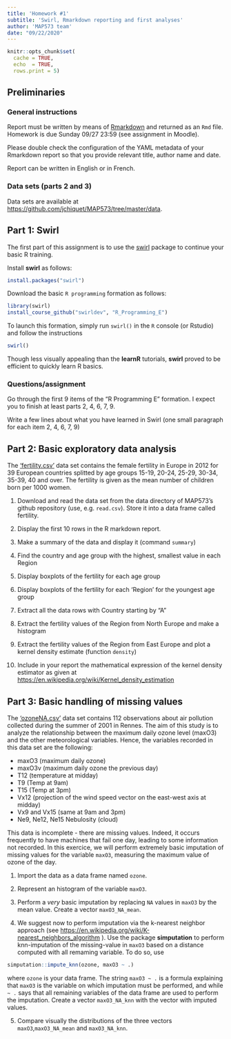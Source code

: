 ```yaml
---
title: 'Homework #1'
subtitle: 'Swirl, Rmarkdown reporting and first analyses'
author: 'MAP573 team'
date: "09/22/2020"
---
```


```r
knitr::opts_chunk$set(
  cache = TRUE,
  echo  = TRUE,
  rows.print = 5)
```

## Preliminaries

### General instructions

Report must be written by means of [Rmarkdown](https://rmarkdown.rstudio.com/) and returned as an `Rmd` file. Homework is due Sunday 09/27 23:59 (see assignment in Moodle).

Please double check the configuration of the YAML metadata of your Rmarkdown report so that you provide relevant title, author name and date.

Report can be written in English or in French.

### Data sets (parts 2 and 3)

Data sets are available at [https://github.com/jchiquet/MAP573/tree/master/data](https://github.com/jchiquet/MAP573/tree/master/data). 

## Part 1: Swirl

The first part of this assignment is to use the [swirl](https://github.com/swirldev/R_Programming_E) package to continue your basic R training. 

Install **swirl** as follows:

```r
install.packages("swirl")
```

Download the basic `R programming` formation as follows:

```r
library(swirl)
install_course_github("swirldev", "R_Programming_E")
```

To launch this formation, simply run `swirl()` in the `R` console (or Rstudio) and follow the instructions

```r
swirl()
```

Though less visually appealing than the **learnR** tutorials, **swirl** proved to be efficient to quickly learn R basics.

### Questions/assignment

Go through the first 9 items of the "R Programming E" formation. I expect you to finish at least parts 2, 4, 6, 7, 9.

Write a few lines about what you have learned in Swirl (one small paragraph for each item 2, 4, 6, 7, 9)

## Part 2: Basic exploratory data analysis

The ['fertility.csv'](https://raw.githubusercontent.com/jchiquet/MAP573/master/data/fertility.csv) data set contains the female fertility in Europe in 2012 for 39 European countries splitted by age groups  15-19, 20-24, 25-29, 30-34, 35-39, 40 and over. The fertility is given as the mean number of children born per 1000 women.

1. Download and read the data set from the data directory of MAP573's github repository (use, e.g. `read.csv`). Store it into a data frame called fertility.

2. Display the first 10 rows in the R markdown report.

3. Make a summary of the data and display it (command `summary`)

4. Find the country and age group with the highest, smallest value in each Region

4. Display boxplots of the fertility for each age group

5. Display boxplots of the fertility for each 'Region' for the youngest age group

7. Extract all the data rows with Country starting by "A"

8. Extract the fertility values of the Region from North Europe and make a histogram

9. Extract the fertility values of the Region from East Europe and plot a kernel density estimate (function `density`)

10. Include in your report the mathematical expression of the kernel density estimator as given at [https://en.wikipedia.org/wiki/Kernel_density_estimation](https://en.wikipedia.org/wiki/Kernel_density_estimation)

## Part 3: Basic handling of missing values

The ['ozoneNA.csv'](https://raw.githubusercontent.com/jchiquet/MAP573/master/data/ozoneNA.csv) data set contains 112 observations about air pollution collected during the summer of 2001 in Rennes. The aim of this study is to analyze the relationship between the maximum daily ozone level (maxO3) and the other meteorological variables. Hence, the variables recorded in this data set are the following:

- maxO3 (maximum daily ozone)
- maxO3v (maximum daily ozone the previous day)
- T12 (temperature at midday)
- T9 (Temp at 9am)
- T15 (Temp at 3pm)
- Vx12 (projection of the wind speed vector on the east-west axis at midday)
- Vx9 and Vx15 (same at 9am and 3pm)
- Ne9, Ne12, Ne15 Nebulosity (cloud)

This data is incomplete - there are missing values. Indeed, it occurs frequently to have machines that fail one day, leading to some information not recorded. In this exercice, we will perform extremely basic imputation of missing values for the variable `maxO3`, measuring the maximum value of ozone of the day.

1. Import the data as a data frame named `ozone`.

2. Represent an histogram of the variable `maxO3`.

3. Perform a _very_ basic imputation by replacing `NA` values in ` maxO3` by the mean value. Create a vector `maxO3_NA_mean`.

4. We suggest now to perform imputation via the k-nearest neighbor approach (see [https://en.wikipedia.org/wiki/K-nearest_neighbors_algorithm](https://en.wikipedia.org/wiki/K-nearest_neighbors_algorithm) ). Use the package **simputation** to perform knn-imputation of the missing-value in `maxO3` based on a distance computed with all remaming variable. To do so, use

```r
simputation::impute_knn(ozone, maxO3 ~ .)
```

where `ozone` is your data frame. The string `maxO3 ~ .` is a formula explaining that `maxO3` is the variable on which imputation must be performed, and while `~ .` says that all remaining variables of the data frame are used to perform the imputation. Create a vector `maxO3_NA_knn` with the vector with imputed values.

5. Compare visually the distributions of the three vectors `maxO3`,`maxO3_NA_mean` and `maxO3_NA_knn`.

